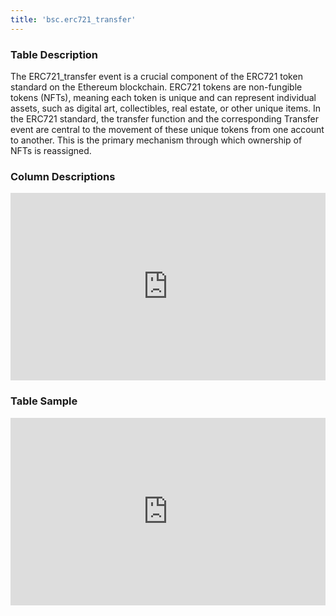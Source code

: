 ```yaml
---
title: 'bsc.erc721_transfer'
---
```


### Table Description
The ERC721_transfer event is a crucial component of the ERC721 token standard on the Ethereum blockchain. ERC721 tokens are non-fungible tokens (NFTs), meaning each token is unique and can represent individual assets, such as digital art, collectibles, real estate, or other unique items. In the ERC721 standard, the transfer function and the corresponding Transfer event are central to the movement of these unique tokens from one account to another. This is the primary mechanism through which ownership of NFTs is reassigned.
### Column Descriptions

<div>
    <iframe
        src="http://127.0.0.1:3000/columns/bsc.erc721_transfer"
        width="100%"
        height="300px"
        frameBorder="0"
        scrolling="no"
    ></iframe>
</div>

### Table Sample

<div>
    <iframe
        src="http://127.0.0.1:3000/data/bsc.erc721_transfer"
        width="100%"
        height="300px"
        frameBorder="0"
        scrolling="no"
    ></iframe>
</div>
